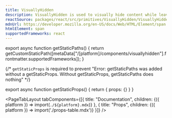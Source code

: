 ```yaml
---
title: VisuallyHidden
description: VisuallyHidden is used to visually hide content while leaving it available for screen readers.
reactSource: packages/react/src/primitives/VisuallyHidden/VisuallyHidden.tsx
mdnUrl: https://developer.mozilla.org/en-US/docs/Web/HTML/Element/span
htmlElement: span
supportedFrameworks: react
---
```



export async function getStaticPaths() {
  return getCustomStaticPath([metaData["/[platform]/components/visuallyhidden"].frontmatter.supportedFrameworks]);
}

{/*  `getStaticProps` is required to prevent "Error: getStaticPaths was added without a getStaticProps. Without getStaticProps, getStaticPaths does nothing" */}

export async function getStaticProps() {
  return { props: {} }
}

<PageTabLayout 
  tabComponents={[{
    title: "Documentation", 
    children: <Fragment>{({ platform }) => import(`./${platform}.mdx`)}</Fragment>
  },
  {
    title: "Props", 
    children: <Fragment>{({ platform }) => import('./props-table.mdx')}</Fragment>
  }]}
/>
